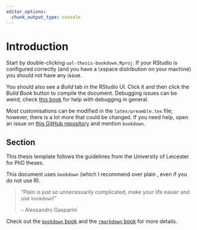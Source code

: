 ```yaml
---
editor_options: 
  chunk_output_type: console
---
```


# Introduction {#intro}

Start by double-clicking `uol-thesis-bookdown.Rproj`.
If your RStudio is configured correctly (and you have a \LaTeX\xspace distribution on your machine) you should not have any issue.

You should also see a _Build_ tab in the RStudio UI. 
Click it and then click the _Build Book_ button to compile the document.
Debugging issues can be weird, check [this book](https://www.goodreads.com/en/book/show/29437996-copying-and-pasting-from-stack-overflow) for help with debugging in general.

Most customisations can be modified in the `latex/preamble.tex` file; however, there is a lot more that could be changed.
If you need help, open an issue on [this GitHub repository](https://github.com/ellessenne/uol-thesis) and mention `bookdown`.

## Section {#intro-section}

This thesis template follows the guidelines from the University of Leicester for PhD theses.

This document uses `bookdown` (which I recommend over plain \LaTeX, even if you do not use R).

> "Plain \LaTeX{} is just so unnecessarily complicated, make your life easier and use `bookdown`!"
>
> -- Alessandro Gasparini

Check out the [`bookdown` book](https://bookdown.org/yihui/bookdown/) and the [`rmarkdown` book](https://bookdown.org/yihui/rmarkdown/) for more details.
